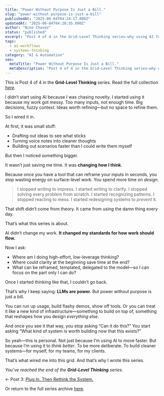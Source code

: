 ```yaml
---
title: "Power Without Purpose Is Just a Bill."
slug: "power-without-purpose-is-just-a-bill"
publishedAt: "2025-06-04T04:24:17.000Z"
updatedAt: "2025-06-04T04:28:55.000Z"
author: "Nino Chavez"
status: "published"
excerpt: "Post 4 of 4 in the Grid-Level Thinking series—why using AI for real work has changed how I design systems, think about leverage, and clarify what actually matters."
tags:
  - ai-workflows
  - systems-thinking
category: "AI & Automation"
seo:
  metaTitle: "Power Without Purpose Is Just a Bill."
  metaDescription: "Post 4 of 4 in the Grid-Level Thinking series—why using AI for real work has changed how I design systems, think about leverage, and clarify what actually matters."
---
```

This is Post 4 of 4 in the **Grid-Level Thinking** series.
Read the full collection [*here*](/tag/grid-level-thinking/)*.*

I didn’t start using AI because I was chasing novelty.
I started using it because my work got messy.
Too many inputs, not enough time.
Big decisions, fuzzy context.
Ideas worth refining—but no space to refine them.

So I wired it in.

At first, it was small stuff:

- Drafting out ideas to see what sticks
- Turning voice notes into cleaner thoughts
- Building out scenarios faster than I could write them myself

But then I noticed something bigger.

It wasn’t just saving me time.
It was **changing how I think**.

Because once you have a tool that can reframe your inputs in seconds, you stop wasting energy on surface-level work.
You spend more time on *design*.

> I stopped writing to impress. I started writing to clarify.
> I stopped solving every problem from scratch. I started recognizing patterns.
> I stopped reacting to mess. I started redesigning systems to *prevent* it.

That shift didn’t come from theory. It came from using the damn thing every day.

That’s what this series is about.

AI didn’t change my work.
**It changed my standards for how work should flow.**

Now I ask:

- Where am I doing high-effort, low-leverage thinking?
- Where could clarity at the beginning save time at the end?
- What can be reframed, templated, delegated to the model—so I can focus on the part only I can do?

Once I started thinking like that, I couldn’t go back.

That’s why I keep saying:
**LLMs are power.**
But power without purpose is just a bill.

You can run up usage, build flashy demos, show off tools.
Or you can treat it like a new kind of infrastructure—something to build on top of, something that reshapes how you design *everything else*.

And once you see it that way, you stop asking “Can it do this?”
You start asking “What kind of system is worth building now that this exists?”

So yeah—this is personal.
Not just because I’m using AI to move faster.
But because I’m using it to *think better*.
To be more deliberate.
To build cleaner systems—for myself, for my teams, for my clients.

That’s what wired me into this grid.
And that’s why I wrote this series.

*You’ve reached the end of the **Grid-Level Thinking** series.*

← Post 3: [Plug In. Then Rethink the System.](/plug-in-then-rethink-the-system/)

Or return to the full series archive [here](/tag/grid-level-thinking/).

